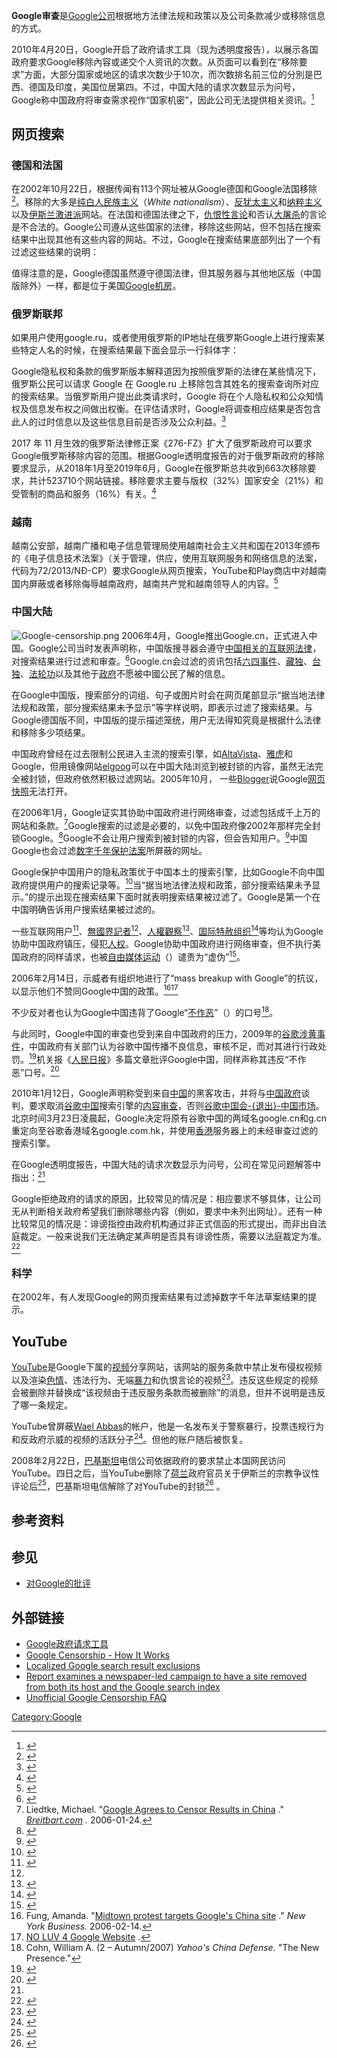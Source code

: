 {{expand english|time=2019-04-20T12:16:27+00:00}}
{{noteTA|G1=IT}}
'''Google审查'''是[[Google公司|Google公司]]根据地方法律法规和政策以及公司条款减少或移除信息的方式。

2010年4月20日，Google开启了政府请求工具（现为透明度报告），以展示各国政府要求Google移除內容或递交个人资讯的次数。从页面可以看到在“移除要求”方面，大部分国家或地区的请求次数少于10次，而次数排名前三位的分別是巴西、德国及印度，美国位居第四。不过，中国大陆的请求次数显示为问号，Google称中国政府将审查需求视作“国家机密”，因此公司无法提供相关资讯。<ref>{{cite news|url=http://www.ithome.com.tw/itadm/article.php?c=60769|title=各國政府對網路內容/資料要求：Google透明化|publisher=iThome|date=2010-04-21|accessdate=2010-09-16|deadurl=yes|archiveurl=https://web.archive.org/web/20100526205408/http://www.ithome.com.tw/itadm/article.php?c=60769|archivedate=2010-05-26}}</ref>

== 网页搜索 ==
=== 德国和法国 ===
在2002年10月22日，根据传闻有113个网址被从Google德国和Google法国移除<ref>{{cite web|author=Jonathan Zittrain and Benjamin Edelman|url=http://cyber.law.harvard.edu/filtering/google|title=Localized Google search result exclusions: Statement of issues and call for data|publisher=Berkman Center for Internet & Society, Harvard Law School|date=2002-10-26|accessdate=2008-07-13|archive-date=2011-02-12|archive-url=https://web.archive.org/web/20110212212549/http://cyber.law.harvard.edu/filtering/google/|dead-url=no}}</ref>。移除的大多是[[白人民族主义|纯白人民族主义]]（''White nationalism''）、[[反犹太主义|反犹太主义]]和[[纳粹主义|纳粹主义]]以及[[伊斯兰激进派|伊斯兰激进派]]网站。在法国和德国法律之下，[[仇恨言论|仇恨性言论]]和否认[[犹太人大屠杀|大屠杀]]的言论是不合法的。Google公司遵从这些国家的法律，移除这些网站，但不包括在搜索结果中出现其他有这些内容的网站。不过，Google在搜索结果底部列出了一个有过滤这些结果的说明：
{{Quote|{{lang|de|Aus Rechtsgründen hat Google * Ergebnis(se) von dieser Seite entfernt. Weitere Informationen über diese Rechtsgründe finden Sie unter ChillingEffects.org.}}}}
{{Quote|作为对Google收到的一份法定要求的回应，我们已从本页移除了*条搜索结果。如果您愿意，可参阅这一要求的详情。链接如下 ChillingEffects.org.}}

值得注意的是，Google德国虽然遵守德国法律，但其服务器与其他地区版（中国版除外）一样，都是位于美国[[Google数据中心|Google机房]]。


=== 俄罗斯联邦 ===
如果用户使用google.ru，或者使用俄罗斯的IP地址在俄罗斯Google上进行搜索某些特定人名的时候，在搜索结果最下面会显示一行斜体字：

{{Quote|''根据当地信息法规，部分结果未予显示。''}}

Google隐私权和条款的俄罗斯版本解释道因为按照俄罗斯的法律在某些情况下，俄罗斯公民可以请求 Google 在 Google.ru 上移除包含其姓名的搜索查询所对应的搜索结果。当俄罗斯用户提出此类请求时，Google 将在个人隐私权和公众知情权及信息发布权之间做出权衡。在评估请求时，Google将调查相应结果是否包含此人的过时信息以及这些信息目前是否涉及公众利益。<ref>{{cite web |title=Google隐私权和条款 |url=https://policies.google.com/faq?gl=ru}}</ref>

2017 年 11 月生效的俄罗斯法律修正案《276-FZ》扩大了俄罗斯政府可以要求Google俄罗斯移除内容的范围。根据Google透明度报告的对于俄罗斯政府的移除要求显示，从2018年1月至2019年6月，Google在俄罗斯总共收到663次移除要求，共计523710个网站链接。移除要求主要与版权（32%）国家安全（21%）和受管制的商品和服务（16%）有关。<ref>{{cite web |title=政府提出的内容移除要求 |url=https://transparencyreport.google.com/government-removals/by-country/RU?hl=zh_CN&country_breakdown=period:Y2019H1;country:RU&lu=country_breakdown}}</ref>


=== 越南 ===
越南公安部，越南广播和电子信息管理局使用越南社会主义共和国在2013年颁布的《电子信息技术法案》（关于管理，供应，使用互联网服务和网络信息的法案，代码为72/2013/NĐ-CP）要求Google从网页搜索，YouTube和Play商店中对越南国内屏蔽或者移除侮辱越南政府，越南共产党和越南领导人的内容。<ref>{{cite web |title=政府提出的内容移除要求（越南） |url=https://transparencyreport.google.com/government-removals/by-country/VN?hl=zh_CN&country_request_explore=period:;authority:VN;p:2&lu=country_request_explore}}</ref>


=== 中国大陆 ===
{{main|谷歌中国|蜻蜓計畫}}
[[File:Google-censorship.png|thumb]]
2006年4月，Google推出Google.cn，正式进入中国。Google公司当时发表声明称，中国版搜寻器会遵守[[中华人民共和国网络审查|中国相关的互联网法律]]，对搜索结果进行过滤和审查。<ref name="bbc1">{{cite web
|url=http://news.bbc.co.uk/1/hi/technology/4645596.stm
|title=Google censors itself for China
|work=BBC
|date=2006-01-25
|accessdate=2008-01-31
|last=
|first=
|archive-date=2018-11-19
|archive-url=https://web.archive.org/web/20181119073206/http://news.bbc.co.uk/1/hi/technology/4645596.stm
|dead-url=no
}}</ref>Google.cn会过滤的资讯包括[[六四事件|六四事件]]、[[西藏独立运动|藏独]]、[[台湾独立运动|台独]]、[[法轮功|法轮功]]以及其他于[[中华人民共和国政府|政府]]不愿被中國公民了解的信息。

在Google中国版，搜索部分的词组、句子或图片时会在网页尾部显示“据当地法律法规和政策，部分搜索结果未予显示”等字样说明，即表示过滤了搜索结果。与Google德国版不同，中国版的提示描述笼统，用户无法得知究竟是根据什么法律和移除多少项结果。

中国政府曾经在过去限制公民进入主流的搜索引擎，如[[AltaVista|AltaVista]]、[[雅虎|雅虎]]和Google，但用镜像网站[[elgoog|elgoog]]可以在中国大陆浏览到被封锁的内容，虽然无法完全被封锁，但政府依然积极过滤网站。2005年10月， 一些[[网志作者|Blogger]]说Google[[网页快照|网页快照]]无法打开。

在2006年1月，Google证实其协助中国政府进行网络审查，过滤包括成千上万的网站和条款。<ref>Liedtke, Michael. "[http://www.breitbart.com/news/2006/01/24/D8FBCF686.html Google Agrees to Censor Results in China] {{Wayback|url=http://www.breitbart.com/news/2006/01/24/D8FBCF686.html |date=20060621144316 }}." ''[http://www.breitbart.com/ Breitbart.com] {{Wayback|url=http://www.breitbart.com/ |date=20100927110004 }}.'' 2006-01-24.</ref>Google搜索的过滤是必要的，以免中国政府像2002年那样完全封锁Google。<ref>{{cite web|url=http://books.google.com/books?vid=ISBN0802118143&id=TtOcGMPLRBwC&pg=PA341&lpg=PA341&sig=w4Q8-oC5Gyz8RGP7uiGX_PJYj_w#PPA341,M1|title=The Great Wall: China Against the World, 1000 Bc - AD 2000|author=Julia Lovell|accessdate=2008-07-14|archive-date=2017-02-02|archive-url=https://web.archive.org/web/20170202161702/https://books.google.com/books?vid=ISBN0802118143&id=TtOcGMPLRBwC&pg=PA341&lpg=PA341&sig=w4Q8-oC5Gyz8RGP7uiGX_PJYj_w#PPA341,M1|dead-url=no}}</ref>Google不会让用户搜索到被封锁的内容，但会告知用户。<ref>{{cite web|url=http://news.bbc.co.uk/2/hi/technology/4647398.stm|title=Google move 'black day' for China|work=BBC News|date=2006-01-25|accessdate=2008-07-14|archive-date=2006-05-19|archive-url=https://web.archive.org/web/20060519104053/http://news.bbc.co.uk/2/hi/technology/4647398.stm|dead-url=no}}</ref>中国Google也会过滤[[數字千年版權法|数字千年保护法案]]所屏蔽的网址。

Google保护中国用户的隐私政策优于中国本土的搜索引擎，比如Google不向中国政府提供用户的搜索记录等。<ref name="TEGGO">{{cite web|author=Marc Gunther|url=http://money.cnn.com/2006/02/15/news/international/pluggedin_fortune/index.htm?cnn=yes|title=Tech execs get grilled over China business|work=CNN Money|date=2006-02-16|accessdate=2008-07-14|archive-date=2008-10-11|archive-url=https://web.archive.org/web/20081011132834/http://money.cnn.com/2006/02/15/news/international/pluggedin_fortune/index.htm?cnn=yes|dead-url=no}}</ref>当“据当地法律法规和政策，部分搜索结果未予显示。”的提示出现在搜索结果下面时就表明搜索结果被过滤了。Google是第一个在中国明确告诉用户搜索结果被过滤的。

一些互联网用户<ref name="TellGoogle">{{cite web|title=Google: Stop participating in China's Propaganda|url=http://actionnetwork.org/sft/alert-description.html?alert_id=3738464|date=2006-01-27|deadurl=yes|archiveurl=https://web.archive.org/web/20080225143551/http://actionnetwork.org/sft/alert-description.html?alert_id=3738464|archivedate=2008-02-25|accessdate=2008-07-14}}</ref>、[[無國界記者|無國界記者]]<ref name="Googlebows" />、[[人權觀察|人權觀察]]<ref>{{Cite web |url=http://www.hrw.org/reports/2006/china0806/5.htm#_Toc142395827 |title="Race to the Bottom": Corporate Complicity in Chinese Internet Censorship: II. How Censorship Works in China: A Brief Overview |accessdate=2010-10-02 |archive-date=2009-09-01 |archive-url=https://web.archive.org/web/20090901031439/http://www.hrw.org/reports/2006/china0806/5.htm#_Toc142395827 |dead-url=no }}</ref>、[[国际特赦组织|国际特赦组织]]<ref>{{Cite web |url=http://web.amnesty.org/pages/internet-110506-action-eng |title=Amnesty International |accessdate=2010-10-02 |archive-date=2006-05-20 |archive-url=https://web.archive.org/web/20060520011803/http://web.amnesty.org/pages/internet-110506-action-eng |dead-url=no }}</ref>等均认为Google协助中国政府镇压，侵犯[[中华人民共和国人权|人权]]。Google协助中国政府进行网络审查，但不执行美国政府的同样请求，也被[[自由媒体运动|自由媒体运动]]（{{link-en|Free Media Movement|Free Media Movement|FMM}}）谴责为“虚伪”<ref name="Googlebows">{{cite web
|url=http://www.forbes.com/home/feeds/afx/2006/01/25/afx2474703.html
|title=Google bows to Chinese censorship with new search site
|work=Forbes.com
|date=2006-01-25
|accessdate=2008-01-31
|last=
|first=
|archive-date=2008-11-21
|archive-url=https://web.archive.org/web/20081121012157/http://www.forbes.com/home/feeds/afx/2006/01/25/afx2474703.html
|dead-url=no
}}</ref>。

2006年2月14日，示威者有组织地进行了“mass breakup with Google”的抗议，以显示他们不赞同Google中国的政策。<ref>Fung, Amanda. "[http://www.newyorkbusiness.com/news.cms?id=12962 Midtown protest targets Google's China site] {{Wayback|url=http://www.newyorkbusiness.com/news.cms?id=12962 |date=20060627104354 }}." ''New York Business.'' 2006-02-14.</ref><ref>[http://www.noluv4google.com/ NO LUV 4 Google Website] {{Wayback|url=http://www.noluv4google.com/ |date=20080517021023 }}.</ref>

不少反对者也认为Google中国违背了Google“[[不作恶|不作恶]]”（{{lang|en|Don't be evil}}）的口号<ref>Cohn, William A. (2 – Autumn/2007) ''Yahoo's China Defense.'' "The New Presence."</ref>。

与此同时，Google中国的审查也受到来自中国政府的压力，2009年的[[谷歌涉黄事件|谷歌涉黄事件]]，中国政府有关部门认为谷歌中国传播不良信息，审核不足，而对其进行行政处罚。<ref name="xinhua_punish">{{cite news|url=http://news.xinhuanet.com/politics/2009-06/19/content_11568367.htm|title=有关部门对“谷歌中国”传播淫秽色情信息行为依法处罚|publisher=新华网|author=卫敏丽|date=2009-06-19|accessdate=2009-06-26|archive-date=2009-06-22|archive-url=https://web.archive.org/web/20090622090746/http://news.xinhuanet.com/politics/2009-06/19/content_11568367.htm|dead-url=no}}</ref>机关报《[[人民日报|人民日报]]》多篇文章批评Google中国，同样声称其违反“不作恶”口号。<ref>{{cite web |url=http://it.people.com.cn/GB/42891/42894/9504509.html |title=境外淫秽色情信息借谷歌传入境内 遭强烈谴责 |publisher=人民网 |date=2009-06-19 |accessdate=2009-06-27 |archive-date=2009-06-22 |archive-url=https://web.archive.org/web/20090622194557/http://it.people.com.cn/GB/42891/42894/9504509.html |dead-url=yes }}{{cite web |url=http://it.people.com.cn/GB/42891/42895/9507795.html |title=谷歌“不作恶”口号沦为遮羞布 |publisher=人民网 |date=2009-06-19 |accessdate=2009-06-27 |archive-date=2013-09-21 |archive-url=https://web.archive.org/web/20130921205047/http://it.people.com.cn/GB/42891/42895/9507795.html |dead-url=yes }}{{cite web |url=http://it.people.com.cn/GB/42891/42895/9530150.html |title=警惕谷歌假整改蒙混过关 |publisher=人民网 |date=2009-06-24 |accessdate=2009-06-27 |archive-date=2009-06-26 |archive-url=https://web.archive.org/web/20090626073431/http://it.people.com.cn/GB/42891/42895/9530150.html |dead-url=yes }}{{cite web |url=http://zb.people.com.cn/GB/14717/98407/120220/9547340.html |title=查处谷歌中国淫秽信息，公众都叫“好”！ |publisher=人民网 |date=2009-06-26 |accessdate=2009-06-27 |archive-date=2013-07-30 |archive-url=https://web.archive.org/web/20130730100822/http://zb.people.com.cn/GB/14717/98407/120220/9547340.html |dead-url=yes }}</ref>

2010年1月12日，Google声明称受到来自[[中华人民共和国|中国]]的黑客攻击，并将与[[中华人民共和国政府|中国政府]]谈判，要求取消[[谷歌中国|谷歌中国]]搜索引擎的[[中华人民共和国网络审查|内容审查]]，否则[[谷歌退出中国事件|谷歌中国会-{退出}-中国市场]]。北京时间3月23日凌晨起，Google决定将原有谷歌中国的两域名google.cn和g.cn重定向至谷歌香港域名google.com.hk，并使用[[香港|香港]]服务器上的未经审查过滤的搜索引擎。

在Google透明度报告，中国大陆的请求次数显示为问号，公司在常见问题解答中指出：<ref name="faq"/>
{{quote|您可能已经注意到，来自中国的内容删除要求带有一个问号。正如地图中所注，中国政府认为审查要求属于国家机密，因此目前我们无法公布相关信息。在 Google 的合资企业运营 google.cn 期间，其搜索结果始终须按照相关互联网监管部门的要求进行审查。随着我们 6 月份发布公告正式宣布相关决定，现在访问 google.cn 着陆页面的用户将看到一个指向 google.com.hk 的链接。在该页上，用户可以执行搜索或继续使用 google.cn 的各种服务，例如音乐和文字翻译，这些服务无需过滤即可在当地提供。}}

Google拒绝政府的请求的原因，比较常见的情况是：相应要求不够具体，让公司无从判断相关政府希望我们删除哪些内容（例如，要求中未列出网址）。还有一种比较常见的情况是：诽谤指控由政府机构通过非正式信函的形式提出，而非出自法庭裁定。一般来说我们无法确定某声明是否具有诽谤性质，需要以法庭裁定为准。<ref name="faq">{{cite web |url=http://www.google.com/transparencyreport/faq/?hl=zh_CN |title=常见问题解答 Google透明度报告 |publisher=Google |date=2011年 |accessdate=2011-04-06 |archive-date=2019-10-17 |archive-url=https://web.archive.org/web/20191017012457/https://support.google.com/transparencyreport/answer/7347744?hl=zh-Hans |dead-url=no }}</ref>

=== 科学 ===
在2002年，有人发现Google的网页搜索结果有过滤掉数字千年法草案结果的提示。

== YouTube ==
{{main|对YouTube的审查}}
[[YouTube|YouTube]]是Google下属的[[视频|视频]]分享网站，该网站的服务条款中禁止发布侵权视频以及渲染[[色情|色情]]、违法行为、无端[[暴力|暴力]]和仇恨言论的视频<ref>{{cite web|url= http://www.youtube.com/t/community_guidelines|title= YouTube Community Guidelines|accessdate= 2007-05-09|publisher= [[YouTube|YouTube]]|archive-date= 2020-12-14|archive-url= https://web.archive.org/web/20201214034359/https://www.youtube.com/t/community_guidelines|dead-url= no}}</ref>。违反这些规定的视频会被删除并替换成“该视频由于违反服务条款而被删除”的消息，但并不说明是违反了哪一条规定。

YouTube曾屏蔽[[Wael_Abbas|Wael Abbas]]的帐户，他是一名发布关于警察暴行，投票违规行为和反政府示威的视频的活跃分子<ref name="EgyptTorture">{{Cite web |url=http://africa.reuters.com/wire/news/usnL27590430.html |title=YouTube stops account of Egypt anti-torture activist |accessdate=2008-07-14 |archive-date=2008-07-05 |archive-url=https://web.archive.org/web/20080705160227/http://africa.reuters.com/wire/news/usnL27590430.html |dead-url=no }}</ref>。但他的账户随后被恢复。

2008年2月22日，[[巴基斯坦|巴基斯坦]]电信公司依据政府的要求禁止本国网民访问YouTube。四日之后，当YouTube删除了[[荷兰|荷兰]]政府官员关于伊斯兰的宗教争议性评论后<ref>{{cite web|url=http://www.news.com/8301-10784_3-9879513-7.html|title=Pakistan welcomes back YouTube|work=CNET News Blog|date=2008-02-26|accessdate=2008-07-14|archive-date=2008-10-15|archive-url=https://web.archive.org/web/20081015213222/http://www.news.com/8301-10784_3-9879513-7.html|dead-url=no}}</ref>，巴基斯坦电信解除了对YouTube的封锁<ref>{{cite web|url=http://www.cbsnews.com/stories/2008/02/25/tech/main3876322.shtml|title=Pakistan Drops YouTube Ban|work=CBSNews.com|date=2008-02-26|accessdate=2008-07-14|archive-date=2013-05-15|archive-url=https://web.archive.org/web/20130515075527/http://www.cbsnews.com/stories/2008/02/25/tech/main3876322.shtml|dead-url=no}}</ref> 。

== 参考资料 ==
{{Reflist|2}}

== 参见 ==
*[[对Google的批评|对Google的批评]]

== 外部链接 ==
* [http://www.google.com/governmentrequests/ Google政府请求工具] {{Wayback|url=http://www.google.com/governmentrequests/ |date=20100828213344 }}
* [http://www.sethf.com/anticensorware/general/google-censorship.php Google Censorship - How It Works] {{Wayback|url=http://www.sethf.com/anticensorware/general/google-censorship.php |date=20201111231545 }}
* [http://cyber.law.harvard.edu/filtering/google/ Localized Google search result exclusions]{{Wayback|url=http://cyber.law.harvard.edu/filtering/google/ |date=20110212212549 }}
* [http://sethf.com/anticensorware/general/chester.php Report examines a newspaper-led campaign to have a site removed from both its host and the Google search index] {{Wayback|url=http://sethf.com/anticensorware/general/chester.php |date=20200501080021 }}
* [http://blogoscoped.com/archive/2007-03-02-n19.html Unofficial Google Censorship FAQ] {{Wayback|url=http://blogoscoped.com/archive/2007-03-02-n19.html |date=20201206085015 }}

{{审查和网站}}
{{Google Inc.}}

[[Category:Google|Category:Google]]